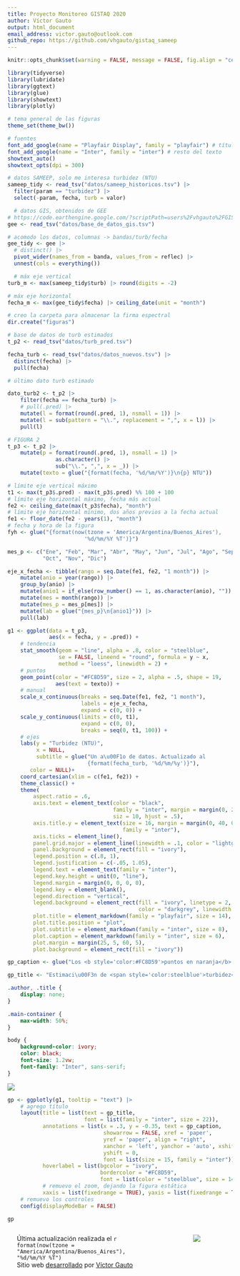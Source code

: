 ```yaml
---
title: Proyecto Monitoreo GISTAQ 2020
author: Víctor Gauto
output: html_document
email_address: victor.gauto@outlook.com
github_repo: https://github.com/vhgauto/gistaq_sameep
---
```


<link rel="preconnect" href="https://fonts.googleapis.com">
<link rel="preconnect" href="https://fonts.gstatic.com" crossorigin>
<link href="https://fonts.googleapis.com/css2?family=Inter:wght@300&family=Lato&display=swap" rel="stylesheet">


```r
knitr::opts_chunk$set(warning = FALSE, message = FALSE, fig.align = "center")
```

```r
library(tidyverse)
library(lubridate)
library(ggtext)
library(glue)
library(showtext)
library(plotly)

# tema general de las figuras
theme_set(theme_bw())

# fuentes
font_add_google(name = "Playfair Display", family = "playfair") # título
font_add_google(name = "Inter", family = "inter") # resto del texto
showtext_auto()
showtext_opts(dpi = 300)

# datos SAMEEP, solo me interesa turbidez (NTU)
sameep_tidy <- read_tsv("datos/sameep_historicos.tsv") |>
  filter(param == "turbidez") |>
  select(-param, fecha, turb = valor)

  # datos GIS, obtenidos de GEE
# https://code.earthengine.google.com/?scriptPath=users%2Fvhgauto%2FGISTAQ%3Asameep_historico
gee <- read_tsv("datos/base_de_datos_gis.tsv")

# acomodo los datos, columnas -> bandas/turb/fecha
gee_tidy <- gee |>
  # distinct() |>
  pivot_wider(names_from = banda, values_from = reflec) |>
  unnest(cols = everything())

  # máx eje vertical
turb_m <- max(sameep_tidy$turb) |> round(digits = -2)

# máx eje horizontal
fecha_m <- max(gee_tidy$fecha) |> ceiling_date(unit = "month")

# creo la carpeta para almacenar la firma espectral
dir.create("figuras")

# base de datos de turb estimados
t_p2 <- read_tsv("datos/turb_pred.tsv")

fecha_turb <- read_tsv("datos/datos_nuevos.tsv") |>
  distinct(fecha) |>
  pull(fecha)

# último dato turb estimado

dato_turb2 <- t_p2 |>
    filter(fecha == fecha_turb) |>
    # pull(.pred) |>
    mutate(l = format(round(.pred, 1), nsmall = 1)) |>
    mutate(l = sub(pattern = "\\.", replacement = ",", x = l)) |>
    pull(l)

# FIGURA 2
t_p3 <- t_p2 |>
    mutate(p = format(round(.pred, 1), nsmall = 1) |> 
               as.character() |> 
               sub("\\.", ",", x = _)) |> 
    mutate(texto = glue("{format(fecha, '%d/%m/%Y')}\n{p} NTU"))

# límite eje vertical máximo
t1 <- max(t_p3$.pred) - max(t_p3$.pred) %% 100 + 100
# límite eje horizontal máximo, fecha más actual
fe2 <- ceiling_date(max(t_p3$fecha), "month")
# límite eje horizontal mínimo, dos años previos a la fecha actual
fe1 <- floor_date(fe2 - years(1), "month")
# fecha y hora de la figura
fyh <- glue("{format(now(tzone = 'America/Argentina/Buenos_Aires'), 
                        '%d/%m/%Y %T')}")

mes_p <- c("Ene", "Feb", "Mar", "Abr", "May", "Jun", "Jul", "Ago", "Sep",
           "Oct", "Nov", "Dic")

eje_x_fecha <- tibble(rango = seq.Date(fe1, fe2, "1 month")) |>
    mutate(anio = year(rango)) |>
    group_by(anio) |>
    mutate(anio1 = if_else(row_number() == 1, as.character(anio), "")) |>
    mutate(mes = month(rango)) |>
    mutate(mes_p = mes_p[mes]) |>
    mutate(lab = glue("{mes_p}\n{anio1}")) |>
    pull(lab)

g1 <- ggplot(data = t_p3,
             aes(x = fecha, y = .pred)) +
    # tendencia
    stat_smooth(geom = "line", alpha = .8, color = "steelblue",
                se = FALSE, lineend = "round", formula = y ~ x,
                method = "loess", linewidth = 2) +
    # puntos
    geom_point(color = "#FC8D59", size = 2, alpha = .5, shape = 19,
               aes(text = texto)) +
    # manual
    scale_x_continuous(breaks = seq.Date(fe1, fe2, "1 month"),
                       labels = eje_x_fecha,
                       expand = c(0, 0)) +
    scale_y_continuous(limits = c(0, t1),
                       expand = c(0, 0),
                       breaks = seq(0, t1, 100)) +
    # ejes
    labs(y = "Turbidez (NTU)",
         x = NULL,
         subtitle = glue("Un a\u00F1o de datos. Actualizado al
                         {format(fecha_turb, '%d/%m/%y')}"),
       color = NULL)+
    coord_cartesian(xlim = c(fe1, fe2)) +
    theme_classic() +
    theme(
        aspect.ratio = .6,
        axis.text = element_text(color = "black",
                                 family = "inter", margin = margin(0, 2, 0,20),
                                 siz = 10, hjust = .5),
        axis.title.y = element_text(size = 16, margin = margin(0, 40, 0, 0),
                                    family = "inter"),
        axis.ticks = element_line(),
        panel.grid.major = element_line(linewidth = .1, color = "lightgrey"),
        panel.background = element_rect(fill = "ivory"),
        legend.position = c(.8, 1),
        legend.justification = c(-.05, 1.05),
        legend.text = element_text(family = "inter"),
        legend.key.height = unit(0, "line"),
        legend.margin = margin(0, 0, 0, 0),
        legend.key = element_blank(),
        legend.direction = "vertical",
        legend.background = element_rect(fill = "ivory", linetype = 2,
                                         color = "darkgrey", linewidth = .1),
        plot.title = element_markdown(family = "playfair", size = 14),
        plot.title.position = "plot",
        plot.subtitle = element_markdown(family = "inter", size = 8),
        plot.caption = element_markdown(family = "inter", size = 6),
        plot.margin = margin(25, 5, 60, 5),
        plot.background = element_rect(fill = "ivory"))

gp_caption <- glue("Los <b style='color:#FC8D59'>puntos en naranja</b> son los valores individuales estimados.<br>La <b style='color:steelblue'>l\u00EDnea en azul</b> es la tendencia global.")

gp_title <- "Estimaci\u00F3n de <span style='color:steelblue'>turbidez</span> del agua en el ingreso a <b>La Toma</b>"
```

```css
.author, .title {
    display: none;
}

.main-container {
    max-width: 50%;
}

body {
    background-color: ivory;
    color: black;
    font-size: 1.2vw;
    font-family: "Inter", sans-serif;
}

```

![](figuras/gg_turb__001.png)

```r
gp <- ggplotly(g1, tooltip = "text") |> 
    # agrego título
    layout(title = list(text = gp_title, 
                        font = list(family = "inter", size = 22)),
           annotations = list(x = .3, y = -0.35, text = gp_caption,
                              showarrow = FALSE, xref = 'paper',
                              yref = 'paper', align = "right",
                              xanchor = 'left', yanchor = 'auto', xshift = 0,
                              yshift = 0,
                              font = list(size = 15, family = "inter")),
           hoverlabel = list(bgcolor = "ivory",
                             bordercolor = "#FC8D59",
                             font = list(color = "steelblue", size = 14)),
           # remuevo el zoom, dejando la figura estática
           xaxis = list(fixedrange = TRUE), yaxis = list(fixedrange = TRUE)) |>
    # remuevo los controles
    config(displayModeBar = FALSE)

gp
```

:::: {.columns}

<!-- ESPACIOS VACÍOS DE SEPARACIÓN -->
<br />
<br />
<br />
<br />

::: {.column width="70%"}
Última actualización realizada el `r format(now(tzone = "America/Argentina/Buenos_Aires"), "%d/%m/%Y %T")`  
Sitio web [desarrollado](`r rmarkdown::metadata$github_repo`){target="_blank"} por [Víctor Gauto](mailto:`r rmarkdown::metadata$email_address`){target="_blank"}
:::

::: {.column width="10%"}

:::

::: {.column width="20%"}

[![](extras/gistaq_logo.png)](https://www.facebook.com/GISTAQ){fig-align="right" height=10% target="_blank"}

:::

::::
